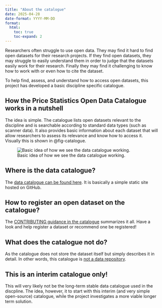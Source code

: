 ```yaml
---
title: "About the catalogue"
date: 2025-04-28
date-format: YYYY-MM-DD
format:
  html:
    toc: true
    toc-expand: 2
---
```


Researchers often struggle to use open data. They may find it hard to find open datasets for their research projects. If they find open datasets, they may struggle to easily understand them in order to judge that the datasets easily work for their research. Finally they may find it challenging to know how to work with or even how to cite the dataset.

To help find, assess, and understand how to access open datasets, this project has developed a basic discipline specific catalogue.

## How the Price Statistics Open Data Catalogue works in a nutshell

The idea is simple. The catalogue lists open datasets relevant to the discipline and is searchable according to standard data types (such as scanner data). It also provides basic information about each dataset that will allow researchers to assess its relevance and know how to access it. Visually this is shown in @fig-catalogue.

![Basic idea of how we see the data catalogue working.](/docs/images/data-catalogue-idea.svg){#fig-catalogue}

## Where is the data catalogue?

The [data catalogue can be found here](https://un-task-team-for-scanner-data.github.io/price-stats-data-catalogue/). It is basically a simple static site hosted on GitHub.

## How to register an open dataset on the catalogue?

The [CONTRIBUTING guidance in the catalogue](https://github.com/UN-Task-Team-for-Scanner-Data/price-stats-data-catalogue/blob/main/CONTRIBUTING.md) summarizes it all. Have a look and help register a dataset or recommend one be registered!

## What does the catalogue not do?

As the catalogue does not store the dataset itself but simply describes it in detail. In other words, this catalogue is [not a data repository](https://book.the-turing-way.org/reproducible-research/rdm/rdm-repository#rr-rdm-repository-select).

::: callout-note
## This is an interim catalogue only!

This will very likely not be the long-term stable data catalogue used in the discpline. The idea, however, it to start with this interim (and very simple open-source) catalogue, while the project investigates a more viable longer term solution.
:::
